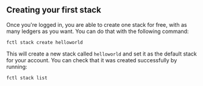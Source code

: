 ## Creating your first stack

Once you're logged in, you are able to create one stack for free, with as many ledgers as you want. You can do that with the following command:

```shell
fctl stack create helloworld
```

This will create a new stack called `helloworld` and set it as the default stack for your account. You can check that it was created successfully by running:

```shell
fctl stack list
```
